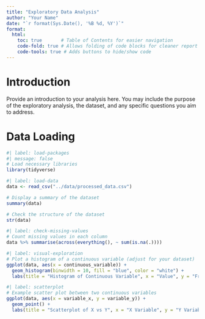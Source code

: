```yaml
---
title: "Exploratory Data Analysis"
author: "Your Name"
date: "`r format(Sys.Date(), '%B %d, %Y')`"
format:
  html:
    toc: true       # Table of Contents for easier navigation
    code-fold: true # Allows folding of code blocks for cleaner report view
    code-tools: true # Adds buttons to hide/show code
---
```



# Introduction

Provide an introduction to your analysis here. You may include the purpose of the exploratory analysis, the dataset, and any specific questions you aim to address.

# Data Loading

```r
#| label: load-packages
#| message: false
# Load necessary libraries
library(tidyverse)
```

```r
#| label: load-data
data <- read_csv("../data/processed_data.csv")

# Display a summary of the dataset
summary(data)

# Check the structure of the dataset
str(data)

#| label: check-missing-values
# Count missing values in each column
data %>% summarise(across(everything(), ~ sum(is.na(.))))

#| label: visual-exploration
# Plot a histogram of a continuous variable (adjust for your dataset)
ggplot(data, aes(x = continuous_variable)) +
  geom_histogram(binwidth = 10, fill = "blue", color = "white") +
  labs(title = "Histogram of Continuous Variable", x = "Value", y = "Frequency")

#| label: scatterplot
# Example scatter plot between two continuous variables
ggplot(data, aes(x = variable_x, y = variable_y)) +
  geom_point() +
  labs(title = "Scatterplot of X vs Y", x = "X Variable", y = "Y Variable")



```